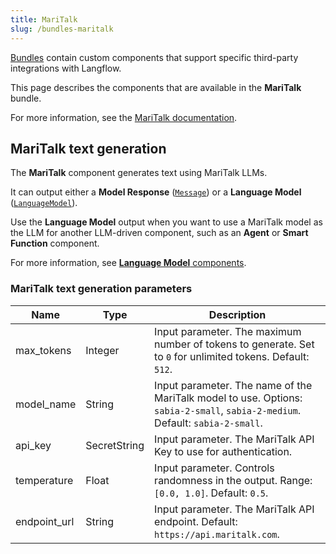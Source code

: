 ```yaml
---
title: MariTalk
slug: /bundles-maritalk
---
```



[Bundles](/components-bundle-components) contain custom components that support specific third-party integrations with Langflow.

This page describes the components that are available in the **MariTalk** bundle.

For more information, see the [MariTalk documentation](https://www.maritalk.com/).

## MariTalk text generation

The **MariTalk** component generates text using MariTalk LLMs.

It can output either a **Model Response** ([`Message`](/data-types#message)) or a **Language Model** ([`LanguageModel`](/data-types#languagemodel)).

Use the **Language Model** output when you want to use a MariTalk model as the LLM for another LLM-driven component, such as an **Agent** or **Smart Function** component.

For more information, see [**Language Model** components](/components-models).

### MariTalk text generation parameters

<PartialParams />

| Name | Type | Description |
|------|------|-------------|
| max_tokens | Integer | Input parameter. The maximum number of tokens to generate. Set to `0` for unlimited tokens. Default: `512`. |
| model_name | String | Input parameter. The name of the MariTalk model to use. Options: `sabia-2-small`, `sabia-2-medium`. Default: `sabia-2-small`. |
| api_key | SecretString | Input parameter. The MariTalk API Key to use for authentication. |
| temperature | Float | Input parameter. Controls randomness in the output. Range: `[0.0, 1.0]`. Default: `0.5`. |
| endpoint_url | String | Input parameter. The MariTalk API endpoint. Default: `https://api.maritalk.com`. |